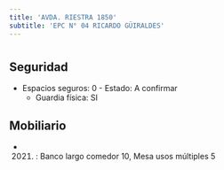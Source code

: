 ```yaml
---
title: 'AVDA. RIESTRA 1850'
subtitle: 'EPC N° 04 RICARDO GÜIRALDES'
---
```


#


## Seguridad

*  Espacios seguros: 0 - Estado: A confirmar 
    + Guardia física: SI





## Mobiliario

*  (2021) : Banco largo comedor 10, Mesa usos múltiples 5 



